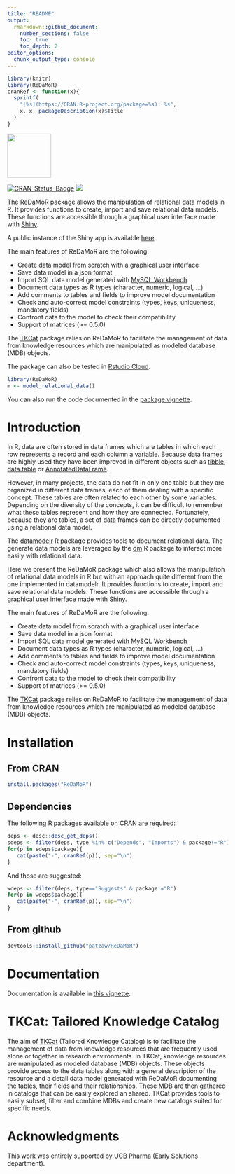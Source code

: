 ```yaml
---
title: "README"
output:
  rmarkdown::github_document:
    number_sections: false
    toc: true
    toc_depth: 2
editor_options: 
  chunk_output_type: console
---
```


```r
library(knitr)
library(ReDaMoR)
cranRef <- function(x){
  sprintf(
    "[%s](https://CRAN.R-project.org/package=%s): %s",
    x, x, packageDescription(x)$Title
  )
}
```

<img src="https://github.com/patzaw/ReDaMoR/raw/master/supp/logo/ReDaMoR.png" width="100px"/>

[![CRAN_Status_Badge](http://www.r-pkg.org/badges/version/ReDaMoR)](https://cran.r-project.org/package=ReDaMoR)
[![](http://cranlogs.r-pkg.org/badges/ReDaMoR)](https://cran.r-project.org/package=ReDaMoR)

The ReDaMoR package allows the manipulation of relational data models in R. It
provides functions to create, import and save relational data models. These
functions are accessible through a graphical user interface made with
[Shiny](https://shiny.rstudio.com/).

A public instance of the Shiny app is available
[here](https://pgodard.shinyapps.io/ReDaMoR).

The main features of ReDaMoR are the following:

-   Create data model from scratch with a graphical user interface
-   Save data model in a json format
-   Import SQL data model generated with [MySQL
    Workbench](https://www.mysql.com/products/workbench/)
-   Document data types as R types (character, numeric, logical, ...)
-   Add comments to tables and fields to improve model documentation
-   Check and auto-correct model constraints (types, keys, uniqueness, mandatory
    fields)
-   Confront data to the model to check their compatibility
-   Support of matrices (\>= 0.5.0)

The [TKCat](https://github.com/patzaw/TKCat) package relies on ReDaMoR to
facilitate the management of data from knowledge resources which are manipulated
as modeled database (MDB) objects.

The package can also be tested in [Rstudio
Cloud](https://rstudio.cloud/project/1033803).

```r
library(ReDaMoR)
m <- model_relational_data()
```

You can also run the code documented in the [package
vignette](https://patzaw.github.io/ReDaMoR/ReDaMoR.html).

# Introduction

In R, data are often stored in data frames which are tables in which each row
represents a record and each column a variable. Because data frames are highly
used they have been improved in different objects such as
[tibble](https://tibble.tidyverse.org/),
[data.table](https://rdatatable.gitlab.io/data.table/) or
[AnnotatedDataFrame](https://bioconductor.org/packages/release/bioc/html/Biobase.html).

However, in many projects, the data do not fit in only one table but they are
organized in different data frames, each of them dealing with a specific
concept. These tables are often related to each other by some variables.
Depending on the diversity of the concepts, it can be difficult to remember what
these tables represent and how they are connected. Fortunately, because they are
tables, a set of data frames can be directly documented using a relational data
model.

The [datamodelr](https://github.com/bergant/datamodelr) R package provides tools
to document relational data. The generate data models are leveraged by the
[dm](https://github.com/cynkra/dm) R package to interact more easily with
relational data.

Here we present the ReDaMoR package which also allows the manipulation of
relational data models in R but with an approach quite different from the one
implemented in datamodelr. It provides functions to create, import and save
relational data models. These functions are accessible through a graphical user
interface made with [Shiny](https://shiny.rstudio.com/).

The main features of ReDaMoR are the following:

-   Create data model from scratch with a graphical user interface
-   Save data model in a json format
-   Import SQL data model generated with [MySQL
    Workbench](https://www.mysql.com/products/workbench/)
-   Document data types as R types (character, numeric, logical, ...)
-   Add comments to tables and fields to improve model documentation
-   Check and auto-correct model constraints (types, keys, uniqueness, mandatory
    fields)
-   Confront data to the model to check their compatibility
-   Support of matrices (\>= 0.5.0)

The [TKCat](https://github.com/patzaw/TKCat) package relies on ReDaMoR to
facilitate the management of data from knowledge resources which are manipulated
as modeled database (MDB) objects.

# Installation

## From CRAN

```r
install.packages("ReDaMoR")
```

## Dependencies

The following R packages available on CRAN are required:

```r
deps <- desc::desc_get_deps()
sdeps <- filter(deps, type %in% c("Depends", "Imports") & package!="R")
for(p in sdeps$package){
   cat(paste("-", cranRef(p)), sep="\n")
}
```

And those are suggested:

```r
wdeps <- filter(deps, type=="Suggests" & package!="R")
for(p in wdeps$package){
   cat(paste("-", cranRef(p)), sep="\n")
}
```

## From github

```r
devtools::install_github("patzaw/ReDaMoR")
```

# Documentation

Documentation is available in [this vignette](https://patzaw.github.io/ReDaMoR).

# TKCat: Tailored Knowledge Catalog

The aim of [TKCat](https://github.com/patzaw/TKCat) (Tailored Knowledge Catalog)
is to facilitate the management of data from knowledge resources that are
frequently used alone or together in research environments. In TKCat, knowledge
resources are manipulated as modeled database (MDB) objects. These objects
provide access to the data tables along with a general description of the
resource and a detail data model generated with ReDaMoR documenting the tables,
their fields and their relationships. These MDB are then gathered in catalogs
that can be easily explored an shared. TKCat provides tools to easily subset,
filter and combine MDBs and create new catalogs suited for specific needs.

# Acknowledgments

This work was entirely supported by [UCB Pharma](https://www.ucb.com/) (Early
Solutions department).
